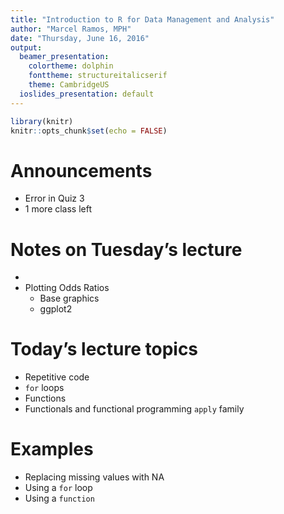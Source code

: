 ```yaml
---
title: "Introduction to R for Data Management and Analysis"
author: "Marcel Ramos, MPH"
date: "Thursday, June 16, 2016"
output:
  beamer_presentation:
    colortheme: dolphin
    fonttheme: structureitalicserif
    theme: CambridgeUS
  ioslides_presentation: default
---
```


```r
library(knitr)
knitr::opts_chunk$set(echo = FALSE)
```

# Announcements

* Error in Quiz 3
* 1 more class left

# Notes on Tuesday's lecture

* [\color{blue}{Interactivity}](http://mramos.shinyapps.io/obView)
* Plotting Odds Ratios
    * Base graphics
    * ggplot2

# Today's lecture topics

* Repetitive code
* `for` loops
* Functions
* Functionals and functional programming
    `apply` family

# Examples

* Replacing missing values with NA
* Using a `for` loop
* Using a `function`
